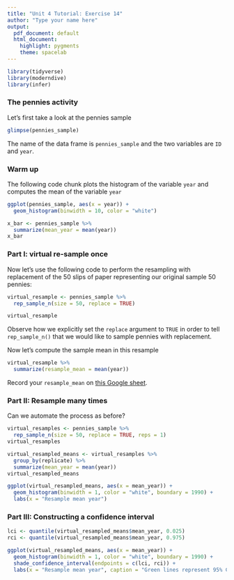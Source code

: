 ```yaml
---
title: "Unit 4 Tutorial: Exercise 14"
author: "Type your name here"
output:
  pdf_document: default
  html_document:
    highlight: pygments
    theme: spacelab
---
```


```r
library(tidyverse)
library(moderndive)
library(infer)
```


### The pennies activity
Let's first take a look at the pennies sample

```r
glimpse(pennies_sample)
```

The name of the data frame is `pennies_sample` and the two variables are `ID` and `year`.

### Warm up
The following code chunk plots the histogram of the variable `year` and computes the mean of the variable `year`

```r
ggplot(pennies_sample, aes(x = year)) +
  geom_histogram(binwidth = 10, color = "white")

x_bar <- pennies_sample %>% 
  summarize(mean_year = mean(year))
x_bar
```

### Part I: virtual re-sample once
Now let's use the following code to perform the resampling with replacement of the 50 slips of paper representing our original sample 50 pennies:
```r
virtual_resample <- pennies_sample %>% 
  rep_sample_n(size = 50, replace = TRUE)

virtual_resample
```

Observe how we explicitly set the `replace` argument to `TRUE` in order to tell `rep_sample_n()` that we would like to sample pennies with replacement.

Now let's compute the sample mean in this resample
```r
virtual_resample %>% 
  summarize(resample_mean = mean(year))
```

Record your `resample_mean` on [this Google sheet](https://docs.google.com/spreadsheets/d/10H8E0POP1WWYg3XRJp6jI1Cc86vymnp6X7eBq993V3c/edit?usp=sharing).

### Part II: Resample many times
Can we automate the process as before?

```r
virtual_resamples <- pennies_sample %>% 
  rep_sample_n(size = 50, replace = TRUE, reps = 1)
virtual_resamples

virtual_resampled_means <- virtual_resamples %>% 
  group_by(replicate) %>% 
  summarize(mean_year = mean(year))
virtual_resampled_means

ggplot(virtual_resampled_means, aes(x = mean_year)) +
  geom_histogram(binwidth = 1, color = "white", boundary = 1990) +
  labs(x = "Resample mean year")

```

### Part III: Constructing a confidence interval

```r
lci <- quantile(virtual_resampled_means$mean_year, 0.025)
rci <- quantile(virtual_resampled_means$mean_year, 0.975)

ggplot(virtual_resampled_means, aes(x = mean_year)) +
  geom_histogram(binwidth = 1, color = "white", boundary = 1990) +
  shade_confidence_interval(endpoints = c(lci, rci)) +
  labs(x = "Resample mean year", caption = "Green lines represent 95% C.I. bounds")
```
